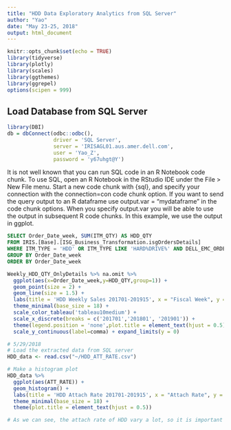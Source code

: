---
title: "HDD Data Exploratory Analytics from SQL Server"
author: "Yao"
date: "May 23-25, 2018"
output: html_document
---

```{r setup, include=FALSE}
knitr::opts_chunk$set(echo = TRUE)
library(tidyverse)
library(plotly)
library(scales)
library(ggthemes)
library(ggrepel)
options(scipen = 999)
```

## Load Database from SQL Server

```{r ConnectDB}
library(DBI)
db = dbConnect(odbc::odbc(),
               driver = 'SQL Server',
               server = 'IRISAGL01.aus.amer.dell.com',
               user = 'Yao_Z',
               password = 'y67uhgt@Y')
```

It is not well known that you can run SQL code in an R Notebook code chunk. To use SQL, open an R Notebook in the RStudio IDE under the File > New File menu. Start a new code chunk with {sql}, and specify your connection with the connection=con code chunk option. If you want to send the query output to an R dataframe use output.var = "mydataframe" in the code chunk options. When you specify output.var you will be able to use the output in subsequent R code chunks. In this example, we use the output in ggplot.

```{sql connection=db, output.var="Weekly_HDD_QTY_OnlyDetails"}
SELECT Order_Date_week, SUM(ITM_QTY) AS HDD_QTY
FROM IRIS.[Base].[ISG_Business_Transformation.isgOrdersDetails]
WHERE ITM_TYPE = 'HDD' OR ITM_TYPE LIKE 'HARD%DRIVE%' AND DELL_EMC_ORDER_FLAG = 'DELL' AND (LOB_DESC IN ('PowerEdge','Cloud Products') OR MGMT_PROD_LVL_3_NM = 'Storage')
GROUP BY Order_Date_week
ORDER BY Order_Date_week
```


```{r plot}
Weekly_HDD_QTY_OnlyDetails %>% na.omit %>%
  ggplot(aes(x=Order_Date_week,y=HDD_QTY,group=1)) + 
  geom_point(size = 2) +
  geom_line(size = 1.5) +
  labs(title = 'HDD Weekly Sales 201701-201915', x = "Fiscal Week", y = "Part Quantity") + 
  theme_minimal(base_size = 18) + 
  scale_color_tableau('tableau10medium') + 
  scale_x_discrete(breaks = c('201701','201801', '201901')) +
  theme(legend.position = 'none',plot.title = element_text(hjust = 0.5))+
  scale_y_continuous(label=comma) + expand_limits(y = 0)
```

```{r HDD Attach Rate}
# 5/29/2018
# Load the extracted data from SQL server
HDD_data <- read.csv("~/HDD_ATT_RATE.csv")

# Make a histogram plot
HDD_data %>%
  ggplot(aes(ATT_RATE)) + 
  geom_histogram() +
  labs(title = 'HDD Attach Rate 201701-201915', x = "Attach Rate", y = "Count") + 
  theme_minimal(base_size = 18) +
  theme(plot.title = element_text(hjust = 0.5)) 

# As we can see, the attach rate of HDD vary a lot, so it is important to forecast the part quantity of HDD.
```


